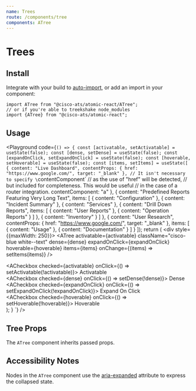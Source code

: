 ```yaml
---
name: Trees
route: /components/tree
components: ATree
---
```



# Trees

## Install

Integrate with your build to [auto-import](?path=/docs/getting-started--page#integrating), or add an import in your component:

```
import ATree from "@cisco-ats/atomic-react/ATree";
// or if you're able to treekshake node_modules
import {ATree} from "@cisco-ats/atomic-react";
```

## Usage

<Playground
  code={`() => {
  const [activatable, setActivatable] = useState(false);
  const [dense, setDense] = useState(false);
  const [expandOnClick, setExpandOnClick] = useState(false);
  const [hoverable, setHoverable] = useState(false);
  const [items, setItems] = useState([
    {
      content: "Live Dashboard",
      contentProps: {
        href: "https://www.google.com/",
        target: "_blank"
      },
      // It isn't necessary to specify \`contentComponent\`
      // as the use of "href" will be detected,
      // but included for completeness. This would be useful
      // in the case of a router integration.
      contentComponent: "a"
    },
    {
      content: "Predefined Reports Featuring Very Long Text",
      items: [
        {
          content: "Configuration"
        },
        {
          content: "Incident Summary"
        },
        {
          content: "Services"
        },
        {
          content: "Drill Down Reports",
          items: [
            {
              content: "User Reports"
            },
            {
              content: "Operation Reports"
            }
          ]
        },
        {
          content: "Inventory"
        }
      ]
    },
    {
      content: "User Research",
      contentProps: {
        href: "https://www.google.com/",
        target: "_blank"
      },
      items: [
        {
          content: "Usage"
        },
        {
          content: "Documentation"
        }
      ]
    }
  ]);
  return (
    <div style={{maxWidth: 250}}>
      <ATree
        activatable={activatable}
        className="cisco-blue white--text"
        dense={dense}
        expandOnClick={expandOnClick}
        hoverable={hoverable}
        items={items}
        onChange={(items) => setItems(items)}
      />
      <ADivider />
      <div>
        <ACheckbox
          checked={activatable}
          onClick={() => setActivatable(!activatable)}>
          Activatable
        </ACheckbox>
      </div>
      <div>
        <ACheckbox checked={dense} onClick={() => setDense(!dense)}>
          Dense
        </ACheckbox>
      </div>
      <div>
        <ACheckbox
          checked={expandOnClick}
          onClick={() => setExpandOnClick(!expandOnClick)}>
          Expand On Click
        </ACheckbox>
      </div>
      <div>
        <ACheckbox
          checked={hoverable}
          onClick={() => setHoverable(!hoverable)}>
          Hoverable
        </ACheckbox>
      </div>
    </div>
  );
}
`}
/>

## Tree Props

The `ATree` component inherits passed props.

<Props of="ATree" />

## Accessibility Notes

Nodes in the `ATree` component use the [aria-expanded](https://www.w3.org/TR/wai-aria/#aria-expanded) attribute to express the collapsed state.

